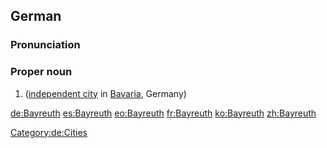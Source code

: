==German==
{{wikipedia}}{{wikipedia|lang=de}}

===Pronunciation===
{{IPA|/baɪˈʁɔʏt/|lang=de}}

===Proper noun===
{{de-proper noun}}

# {{l|en|Bayreuth}} ([[independent city]] in [[Bavaria]], Germany)

[[Category:de:Cities]]

[[de:Bayreuth]]
[[es:Bayreuth]]
[[eo:Bayreuth]]
[[fr:Bayreuth]]
[[ko:Bayreuth]]
[[zh:Bayreuth]]